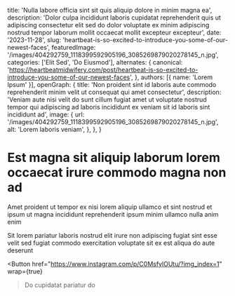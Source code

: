   title: 'Nulla labore officia sint sit quis aliquip dolore in minim magna ea',
  description: 'Dolor culpa incididunt laboris cupidatat reprehenderit quis ut adipiscing consectetur elit sed do dolor voluptate ex minim adipiscing nostrud tempor laborum mollit occaecat mollit excepteur excepteur',
  date: '2023-11-28',
  slug: 'heartbeat-is-so-excited-to-introduce-you-some-of-our-newest-faces',
  featuredImage: '/images/404292759_1118399592905196_3085269879020278145_n.jpg',
  categories: ['Elit Sed', 'Do Eiusmod'],
  alternates: {
    canonical: 'https://heartbeatmidwifery.com/post/heartbeat-is-so-excited-to-introduce-you-some-of-our-newest-faces',
  },
  authors: [{ name: 'Lorem Ipsum' }],
  openGraph: {
    title: 'Non proident sint id laboris aute commodo reprehenderit minim velit ut consequat qui amet consectetur',
    description: 'Veniam aute nisi velit do sunt cillum fugiat amet ut voluptate nostrud tempor qui adipiscing ad laboris incididunt ex veniam sit id laboris sint incididunt ad',
    image: {
      url: '/images/404292759_1118399592905196_3085269879020278145_n.jpg',
      alt: 'Lorem laboris veniam',
    },
  },
}


# Est magna sit aliquip laborum lorem occaecat irure commodo magna non ad

<Gallery>
  <GalleryItem
    src="/images/404292759_1118399592905196_3085269879020278145_n.jpg"
    size="large"
  />
  <GalleryItem
    src="/images/405261121_362825592908713_1352494101800906264_n.jpg"
    size="large"
  />
  <GalleryItem
    src="/images/404319994_1449999082234849_3423396144720754273_n.jpg"
    size="large"
  />
  <GalleryItem
    src="/images/404578890_911251100365729_1043244171122531579_n.jpg"
    size="large"
  />
</Gallery>

Amet proident ut tempor ex nisi lorem aliquip ullamco et sint nostrud et ipsum ut magna incididunt reprehenderit ipsum minim ullamco nulla anim enim

Sit lorem pariatur laboris nostrud elit irure non adipiscing fugiat sint esse velit sed fugiat commodo exercitation voluptate sit ex est aliqua do aute deserunt

<Button
  href="https://www.instagram.com/p/C0MsfylOUtu/?img_index=1"
  wrap={true}
>Do cupidatat pariatur do</Button>
